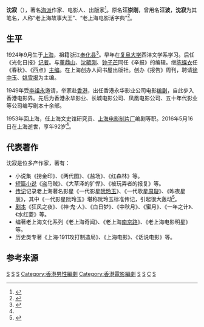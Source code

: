 '''沈寂'''（{{bd|1924年|9月|2016年|5月16日|}}），著名[[海派|海派]]作家、电影人、出版家<ref name="shen">{{cite web |url=http://newsxmwb.xinmin.cn/2016/05/16/30025582.html |title=悼沈寂先生：他的眼睛，犹如天上的星星 |publisher=新民晚报 |author=史佳林 |date=2016-05-16 |accessdate=2016-05-19 |archive-date=2016-05-25 |archive-url=https://web.archive.org/web/20160525155337/http://newsxmwb.xinmin.cn/2016/05/16/30025582.html |dead-url=no }}</ref>。原名'''汪崇刚'''，曾用名'''汪波'''，'''沈寂'''为其笔名，人称“老上海故事大王”、“老上海电影活字典”<ref>{{cite web|url=http://culture.china.com/expo/figure/11170657/20160519/22676198.html|title=沈寂去世：是他向谢晋推荐了《红色娘子军》|publisher=东方早报|date=2016-05-19|deadurl=yes|archiveurl=https://web.archive.org/web/20160520122713/http://culture.china.com/expo/figure/11170657/20160519/22676198.html|archivedate=2016-05-20|access-date=2016-05-19}}</ref>。

==生平==

1924年9月生于[[上海|上海]]，祖籍浙江[[奉化县|奉化县]]<ref>{{cite web |url=http://news.cnnb.com.cn/system/2016/05/18/008505637.shtml |title=宁波籍著名作家沈寂在沪逝世 |publisher=中国宁波网 |date=2016-05-18 |accessdate=2016-05-19 |archive-date=2016-05-19 |archive-url=https://web.archive.org/web/20160519171221/http://news.cnnb.com.cn/system/2016/05/18/008505637.shtml |dead-url=no }}</ref>。早年在[[复旦大学|复旦大学]]西洋文学系学习。后任《光化日报》[[记者|记者]]。与[[董鼎山|董鼎山]]、[[沈毓刚|沈毓刚]]、[[钟子芒|钟子芒]]同任《辛报》的编辑。继[[陈蝶衣|陈蝶衣]]任《春秋》、《西点》[[主编|主编]]。在上海创办人间书屋出版社。创办《报告》周刊，聘请[[徐中玉|徐中玉]]、[[姚雪垠|姚雪垠]]为主编。

1949年受[[李祖永|李祖永]]邀请，举家赴[[香港|香港]]，出任香港永华影业公司电影[[编剧|编剧]]，自此步入香港电影界。先后为香港永华影业、长城电影公司、凤凰电影公司、五十年代影业等公司编写剧本十余部。

1953年回上海，任上海文史馆研究员、[[上海电影制片厂|上海电影制片厂]]编剧等职。2016年5月16日在上海逝世，享年92岁<ref name="shen"/>。

==代表著作==
沈寂是位多产作家，著有：
* 小说集《捞金印》、《两代图》、《盐场》、《红森林》等。
* [[短篇小说|短篇小说]]《盗马贼》、《大草泽的犷悍》、《被玩弄者的报复》等。
* [[传记|传记]]记录老上海著名影星《一代影星[[阮玲玉|阮玲玉]]》、《一代歌星[[周璇|周璇]]》、《昨夜星辰》，其中《一代影星阮玲玉》堪称阮玲玉标准传记，引起很大轰动<ref>{{cite web |url=http://news.wmxa.cn/n/201605/329024.html |title=著名编剧沈寂因病去世 曾创作小说《一代影星阮玲玉》引轰动 |publisher=西安文明网 |author=凤凰网 |date=2016-05-18 |accessdate=2016-05-19 |archive-date=2016-08-27 |archive-url=https://web.archive.org/web/20160827203252/http://news.wmxa.cn/n/201605/329024.html |dead-url=no }}</ref>。
* [[剧本|剧本]]《狂风之夜》、《神·鬼·人》、《白日梦》、《中秋月》、《蜜月》、《一年之计》、《水红菱》等。
* 编著老上海文化系列《老上海奇闻》、《老上海[[南京路|南京路]]》、《老上海电影明星》等。
* 历史类专著《上海·1911攻打制造局》、《上海电影》、《话说电影》等。

==参考来源==
{{reflist|2}}

[[Category:奉化人|S]]
[[Category:中国作家|S]]
[[Category:宁波裔上海人|S]]
[[Category:香港男性編劇|Category:香港男性編劇]]
[[Category:香港電影編劇|Category:香港電影編劇]]
[[Category:香港宁波人|S]]
[[Category:复旦大学校友|S]]
[[Category:四明汪氏|C]]
[[Category:上海市文史研究馆馆员|S]]